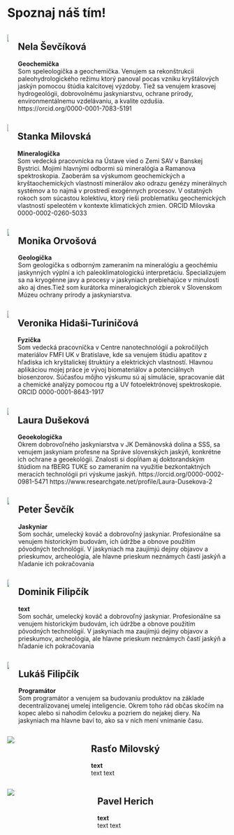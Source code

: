 # Spoznaj náš tím! 

::: {.team-member}
::: columns
::: {.column .image}

![](images/nela.jpg){fig-alt="Portrait of nela" }
:::
::: {.column .content}

## Nela Ševčíková 
**Geochemička** 
      <br>
      Som speleologička a geochemička. Venujem sa rekonštrukcii paleohydrologického režimu ktorý       panoval pocas vzniku kryštálových jaskýn pomocou štúdia kalcitovej výzdoby. Tiež sa venujem       krasovej hydrogeológii, dobrovolnému jaskyniarstvu, ochrane prírody, environmentálnemu           vzdelávaniu, a kvalite ozdušia. https://orcid.org/0000-0001-7083-5191
      
:::
:::
:::

::: {.team-member}
::: columns
::: {.column .image}

![](images/stanka.jpg){fig-alt="Portrait of Stanka"}
:::
::: {.column .content}

## Stanka Milovská 
**Mineralogička** 
      <br>
      Som vedecká pracovnícka na Ústave vied o Zemi SAV v Banskej Bystrici. Mojimi hlavnými odbormi sú mineralógia a Ramanova spektroskopia. Zaoberám sa výskumom geochemických a kryštaochemických vlastností minerálov ako odrazu genézy minerálnych systémov a to najmä v prostredí exogénnych procesov. V ostatných rokoch som súcastou kolektívu, ktorý rieši problematiku geochemických vlastností speleotém v kontexte klimatických zmien.
ORCID Milovska 0000-0002-0260-5033

:::
:::
:::

::: {.team-member}
::: columns
::: {.column .image}

![](images/monika.jpg){fig-alt="Portrait of monika" }
:::
::: {.column .content}

## Monika Orvošová 
**Geologička** 
      <br>
      Som geologička s odborným zameraním na mineralógiu a geochémiu jaskynných výplní a ich paleoklimatologickú interpretáciu. Špecializujem sa na kryogénne javy a procesy v jaskyniach prebiehajúce v minulosti ako aj dnes.Tiež som kurátorka mineralogických zbierok v Slovenskom Múzeu ochrany prírody a jaskyniarstva.
      
:::
:::
:::

::: {.team-member}
::: columns
::: {.column .image}


![](images/veronika_exp.jpg){fig-alt="Portrait of Veronika" }
:::
::: {.column .content}

## Veronika Hidaši-Turiničová 
**Fyzička** 
      <br>
      Som vedecká pracovníčka v Centre nanotechnológií a pokročilých materiálov FMFI UK v Bratislave, kde sa venujem štúdiu apatitov z hľadiska ich kryštalickej štruktúry a elektrických vlastností. Hlavnou aplikáciou mojej práce je vývoj biomateriálov a potenciálnych biosenzorov. Súčasťou môjho výskumu sú aj simulácie, spracovanie dát a chemické analýzy pomocou rtg a UV fotoelektrónovej spektroskopie. ORCID 0000-0001-8643-1917

:::
:::
:::

::: {.team-member}
::: columns
::: {.column .image}

![](images/laura.jpg){fig-alt="Portrait of laura" }
:::
::: {.column .content}

## Laura Dušeková 
**Geoekologička** 
      <br>
      Okrem dobrovoľného jaskyniarstva v JK Demänovská dolina a SSS, sa venujem jaskyniam profesne na Správe slovenských jaskýň, konkrétne ich ochrane a geoekológii. Znalosti si dopĺňam aj doktorandským štúdiom na fBERG TUKE so zameraním na využitie bezkontaktných meracích technológii pri výskume jaskýň. 
https://orcid.org/0000-0002-0981-5471
https://www.researchgate.net/profile/Laura-Dusekova-2

      
:::
:::
:::

::: {.team-member}
::: columns
::: {.column .image}

![](images/sevo1.jpg){fig-alt="Portrait of Peter" }
:::
::: {.column .content}

## Peter Ševčík 
**Jaskyniar** 
      <br>
      Som sochár, umelecký kováč a dobrovoľný jaskyniar. Profesionálne sa venujem historickým budovám, ich údržbe a obnove použitím pôvodných technológií. V jaskyniach ma zaujímjú dejiny objavov a prieskumov, archeológia, ale hlavne prieskum neznámych častí jaskýň a hľadanie ich pokračovania

:::
:::
:::

::: {.team-member}
::: columns
::: {.column .image}

![](images/dominik.jpg){fig-alt="Portrait of Dominik" }
:::
::: {.column .content}

## Dominik Filipčík 
**text** 
      <br>
      Som sochár, umelecký kováč a dobrovoľný jaskyniar. Profesionálne sa venujem historickým budovám, ich údržbe a obnove použitím pôvodných technológií. V jaskyniach ma zaujímjú dejiny objavov a prieskumov, archeológia, ale hlavne prieskum neznámych častí jaskýň a hľadanie ich pokračovania
:::
:::
:::

::: {.team-member}
::: columns
::: {.column .image}

![](images/lukas.jpg){fig-alt="Portrait of Lukáš" }
:::
::: {.column .content}

## Lukáš Filipčík 
**Programátor** 
      <br>
      Som programátor a venujem sa budovaniu produktov na základe decentralizovanej umelej inteligencie. Okrem toho rád občas skočím na kopec alebo si nahodím čelovku a pozriem do nejakej diery. Na jaskyniach ma hlavne baví to, ako sa v nich mení vnímanie času.

:::
:::
:::

::: {.team-member}
::: columns
::: {.column .image}

![](images/rasto.jpg){fig-alt="Portrait of Rasťo" }
:::
::: {.column .content}

## Rasťo Milovský 
**text** 
      <br>
      text text

:::
:::
:::

::: {.team-member}
::: columns
::: {.column .image}

![](images/pavel.jpg){fig-alt="Portrait of Pavel"}
:::
::: {.column .content}

## Pavel Herich 
**text** 
      <br>
      text text

:::
:::
:::
